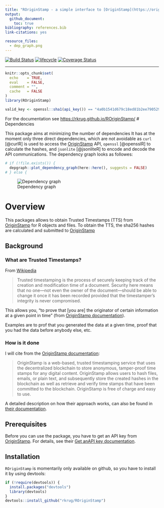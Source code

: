 ```yaml
---
title: "ROriginStamp - a simple interface to [OriginStamp](https://originstamp.org/)"
output: 
  github_document:
    toc: true
bibliography: references.bib 
link-citations: yes

resource_files:
  - dep_graph.png
---
```

<!-- README.md is generated from README.Rmd. Please edit that file -->
[![Build Status](https://travis-ci.org/rkrug/ROriginStamp.svg?branch=master)](https://travis-ci.org/rkrug/ROriginStamp)
[![lifecycle](https://img.shields.io/badge/lifecycle-maturing-orange.svg)](https://www.tidyverse.org/lifecycle/#maturing)
[![Coverage Status](https://img.shields.io/codecov/c/github/rkrug/ROriginStamp/master.svg)](https://codecov.io/github/rkrug/ROriginStamp?branch=master)

<!-- [![Inline docs](http://inch-ci.org/github/rkrug/ROriginStamp.svg?branch=master)](http://inch-ci.org/github/rkrug/ROriginStamp) -->

<!-- [CII Best Practices Badge](https://bestpractices.coreinfrastructure.org/en/projects/2094) -->

-------

```r
knitr::opts_chunk$set(
  echo    = TRUE,
  eval    = FALSE,
  comment = "",
  cache   = FALSE
)
library(ROriginStamp)

valid_key <- openssl::sha1(api_key()) == "4a0b1541d679c18ed81b2ee79052984cd6ab5597"
```

For the documentation see [https://rkrug.github.io/ROriginStamp/](https://rkrug.github.io/ROriginStamp/)
# Dependencies

This package aims at minimizing the number of dependencies It has at the moment only three direct dependencies, which are not avoidable as `curl` [@curlR] is used to access the [OriginStamp](https://originstamp.com) API, `openssl` [@opensslR] to calculate the hashes, and `jsonlite` [@jsonliteR] to encode and decode the API communications. The dependency graph looks as followes: 

```r
# if (!file.exists()) {
  depgraph::plot_dependency_graph(here::here(), suggests = FALSE)
# } else {
```

![Dependency graph](dep_graph.png)

# Overview
This packages allows to obtain Trusted Timestamps (TTS) from [OriginStamp](https://originstamp.com) for R objects and files. To obtain the TTS, the sha256 hashes are calculated and submitted to [OriginStamp](https://originstamp.com)

## Background

### What are Trusted Timestamps?

From [Wikipedia](https://en.wikipedia.org/wiki/Trusted_timestamping)

> Trusted timestamping is the process of securely keeping track of the creation and modification time of a document. Security here means that no one—not even the owner of the document—should be able to change it once it has been recorded provided that the timestamper's integrity is never compromised.

This allows you, "to prove that [you are] the originator of certain information at a given point in time" (from [OriginStamp documentation](https://docs.originstamp.com/guide/#about-this-documentation)).

Examples are to prof that you generated the data at a given time, proof that you had the data before anybody else, etc.

### How is it done

I will cite from the [OriginStamp documentation](https://docs.originstamp.com/guide/#introduction):

> OriginStamp is a web-based, trusted timestamping service that uses the decentralized blockchain to store anonymous, tamper-proof time stamps for any digital content. OriginStamp allows users to hash files, emails, or plain text, and subsequently store the created hashes in the blockchain as well as retrieve and verify time stamps that have been committed to the blockchain. OriginStamp is free of charge and easy to use.

A detailed description on how their approach works, can also be found in [their documentation](https://docs.originstamp.com/guide/originstamp.html#preparation-of-digital-content).


## Prerequisites

Before you can use the package, you have to get an API key from [OriginStamp](https://docs.originstamp.com). For details, see their [Get anAPI key documentation](https://docs.originstamp.com/guide/gettingstarted.html#get-an-api-key).

## Installation

`ROriginStamp` is momentarily only available on github, so you have to install it by using devtools:

```r
if (!require(devtools)) {
  install.packages("devtools")
  library(devtools)
}
devtools::install_github("rkrug/ROriginStamp")
```


